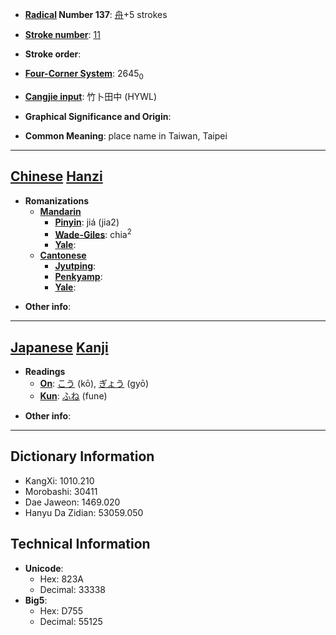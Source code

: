 * '''[[Wiktionary:Chinese radical index| Radical]] Number 137''': [[Wiktionary:Chinese radical index 舟|舟]]+5 strokes

* '''[[Wiktionary:Chinese total strokes index|Stroke number]]''': [[Wiktionary:Chinese total strokes index 11|11]]

* '''Stroke order''': 

* '''[[Wiktionary:Chinese four corner index|Four-Corner System]]''': 2645<sub>0</sub>

* '''[[Wiktionary:Chinese Cangjie index|Cangjie input]]''': 竹卜田中 (HYWL)

* '''Graphical Significance and Origin''': 

* '''Common Meaning''': place name in Taiwan, Taipei

----

== [[Chinese]] [[Hanzi]] ==

* '''Romanizations'''
** '''[[Mandarin]]'''
*** '''[[Pinyin]]''': jiá (jia2)
*** '''[[Wade-Giles]]''': chia<sup>2</sup>
*** '''[[Yale]]''': 
** '''[[Cantonese]]'''
*** '''[[Jyutping]]''':
*** '''[[Penkyamp]]''': 
*** '''[[Yale]]''': 

* '''Other info''': 

----

== [[Japanese]] [[Kanji]] ==

* '''Readings'''
** '''[[On]]''': [[こう]] (kō), [[ぎょう]] (gyō)
** '''[[Kun]]''': [[ふね]] (fune)

* '''Other info''':  

----

== Dictionary Information ==

* KangXi: 1010.210
* Morobashi: 30411
* Dae Jaweon: 1469.020
* Hanyu Da Zidian: 53059.050

== Technical Information ==

* '''Unicode''':
** Hex: 823A
** Decimal: 33338
* '''Big5''':
** Hex: D755
** Decimal: 55125